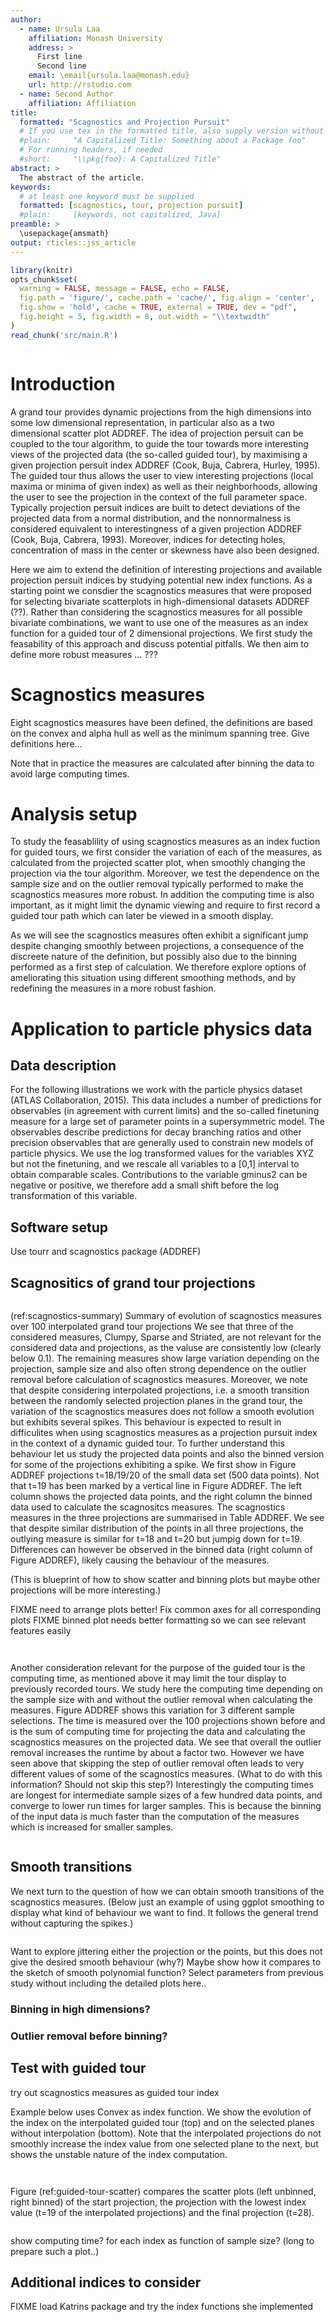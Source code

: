 ```yaml
---
author:
  - name: Ursula Laa
    affiliation: Monash University
    address: >
      First line
      Second line
    email: \email{ursula.laa@monash.edu}
    url: http://rstudio.com
  - name: Second Author
    affiliation: Affiliation
title:
  formatted: "Scagnostics and Projection Pursuit"
  # If you use tex in the formatted title, also supply version without
  #plain:     "A Capitalized Title: Something about a Package foo"
  # For running headers, if needed
  #short:     "\\pkg{foo}: A Capitalized Title"
abstract: >
  The abstract of the article.
keywords:
  # at least one keyword must be supplied
  formatted: [scagnostics, tour, projection pursuit]
  #plain:     [keywords, not capitalized, Java]
preamble: >
  \usepackage{amsmath}
output: rticles::jss_article
---
```


```r
library(knitr)
opts_chunk$set(
  warning = FALSE, message = FALSE, echo = FALSE, 
  fig.path = 'figure/', cache.path = 'cache/', fig.align = 'center', 
  fig.show = 'hold', cache = TRUE, external = TRUE, dev = "pdf",
  fig.height = 5, fig.width = 8, out.width = "\\textwidth"
)
read_chunk('src/main.R')
```

```r
```

# Introduction

A grand tour provides dynamic projections from the high dimensions into some low dimensional representation, in particular also as a
two dimensional scatter plot ADDREF.
The idea of projection persuit can be coupled to the tour algorithm, to guide the tour towards more interesting views of the projected data (the so-called guided tour), by maximising a given projection persuit index ADDREF (Cook, Buja, Cabrera, Hurley, 1995).
The guided tour thus allows the user to view interesting projections (local maxima or minima of given index) as well as their neighborhoods, allowing the user to see the projection in the context of the full parameter space.
Typically projection persuit indices are built to detect deviations of the projected data from a normal distribution, and the nonnormalness is considered equivalent to interestingness of a given projection ADDREF (Cook, Buja, Cabrera, 1993).
Moreover, indices for detecting holes, concentration of mass in the center or skewness have also been designed.

Here we aim to extend the definition of interesting projections and available projection persuit indices by studying potential
new index functions.
As a starting point we consdier the scagnostics measures that were proposed for selecting bivariate scatterplots in high-dimensional datasets ADDREF (??).
Rather than considering the scagnostics measures for all possible bivariate combinations, we want to use one of the measures as an index function for a guided tour of 2 dimensional projections.
We first study the feasability of this approach and discuss potential pitfalls.
We then aim to define more robust measures ... ???


# Scagnostics measures

Eight scagnostics measures have been defined, the definitions are based on the convex and alpha hull as well as the minimum spanning tree.
Give definitions here...

Note that in practice the measures are calculated after binning the data to avoid large computing times.

# Analysis setup

To study the feasablility of using scagnostics measures as an index fuction for guided tours, we first consider the variation of each of the measures, as calculated from the projected scatter plot, when smoothly changing the projection via the tour algorithm.
Moreover, we test the dependence on the sample size and on the outlier removal typically performed to make the scagnostics measures more robust.
In addition the computing time is also important, as it might limit the dynamic viewing and require to first record a guided tour path which can
later be viewed in a smooth display.

As we will see the scagnostics measures often exhibit a significant jump despite changing smoothly between projections, a consequence of the discreete nature of the definition, but possibly also due to the binning performed as a first step of calculation.
We therefore explore options of ameliorating this situation using different smoothing methods, and by redefining the measures in a more robust fashion.

# Application to particle physics data

## Data description

For the following illustrations we work with the particle physics dataset (ATLAS Collaboration, 2015).
This data includes a number of predictions for observables (in agreement with current limits) and the so-called finetuning measure for a large set of parameter points in a supersymmetric model.
The observables describe predictions for decay branching ratios and other precision observables that are generally used to constrain new models of particle physics.
We use the log transformed values for the variables XYZ but not the finetuning, and we rescale all variables to a [0,1] interval
to obtain comparable scales.
Contributions to the variable gminus2 can be negative or positive, we therefore add a small shift before the log transformation of this variable.


## Software setup

Use tourr and scagnostics package (ADDREF)


## Scagnositics of grand tour projections

```r
```

(ref:scagnostics-summary) Summary of evolution of scagnostics measures over 100 interpolated grand tour projections
We see that three of the considered measures, Clumpy, Sparse and Striated, are not relevant for the considered data and projections,
as the valuse are consistently low (clearly below 0.1).
The remaining measures show large variation depending on the projection, sample size and also often strong dependence on the
outlier removal before calculation of scagnostics measures.
Moreover, we note that despite considering interpolated projections, i.e. a smooth transition between the randomly selected projection planes in the grand tour, the variation of the scagnostics measures does not follow a smooth evolution but exhibits several spikes.
This behaviour is expected to result in difficulites when using scagnostics measures as a projection pursuit index in the context of a dynamic guided tour.
To further understand this behaviour let us study the projected data points and also the binned version for some of the projections exhibiting a spike.
We first show in Figure ADDREF projections t=18/19/20 of the small data set (500 data points).
Not that t=19 has been marked by a vertical line in Figure ADDREF.
The left column shows the projected data points, and the right column the binned data used to calculate the scagnositcs measures.
The scagnostics measures in the three projections are summarised in Table ADDREF.
We see that despite similar distribution of the points in all three projections, the outlying measure is similar for t=18 and t=20 but jumpig down for t=19.
Differences can however be observed in the binned data (right column of Figure ADDREF), likely causing the behaviour of the measures.

(This is blueprint of how to show scatter and binning plots but maybe other projections will be more interesting.)

FIXME need to arrange plots better! Fix common axes for all corresponding plots
FIXME binned plot needs better formatting so we can see relevant features easily

```r
```

```r
```

Another consideration relevant for the purpose of the guided tour is the computing time, as mentioned above it may limit the tour display to previously recorded tours.
We study here the computing time depending on the sample size with and without the outlier removal when calculating the measures.
Figure ADDREF shows this variation for 3 different sample selections.
The time is measured over the 100 projections shown before and is the sum of computing time for projecting the data and calculating the scagnostics measures on the projected data.
We see that overall the outlier removal increases the runtime by about a factor two.
However we have seen above that skipping the step of outlier removal often leads to very different values of some of the scagnostics measures. (What to do with this information? Should not skip this step?)
Interestingly the computing times are longest for intermediate sample sizes of a few hundred data points, and converge to lower run times for larger samples.
This is because the binning of the input data is much faster than the computation of the measures which is increased for smaller samples.


```r
```

## Smooth transitions

We next turn to the question of how we can obtain smooth transitions of the scagnostics measures.
(Below just an example of using ggplot smoothing to display what kind of behaviour we want to find. It follows the general trend without capturing the spikes.)
```r
```

Want to explore jittering either the projection or the points, but this does not give the desired smooth behaviour (why?)
Maybe show how it compares to the sketch of smooth polynomial function? Select parameters from previous study without including the detailed plots here..

### Binning in high dimensions?
### Outlier removal before binning?

## Test with guided tour
try out scagnostics measures as guided tour index

Example below uses Convex as index function.
We show the evolution of the index on the interpolated guided tour (top) and on the selected planes without interpolation (bottom).
Note that the interpolated projections do not smoothly increase the index value from one selected plane to the next, but shows the unstable nature of the index computation.

```r
```
```r
```

Figure (ref:guided-tour-scatter) compares the scatter plots (left unbinned, right binned) of the start projection, the projection with the lowest index value (t=19 of the interpolated projections) and the final projection (t=28).
```r
```

show computing time? for each index as function of sample size? (long to prepare such a plot..)

## Additional indices to consider
FIXME load Katrins package and try the index functions she implemented

